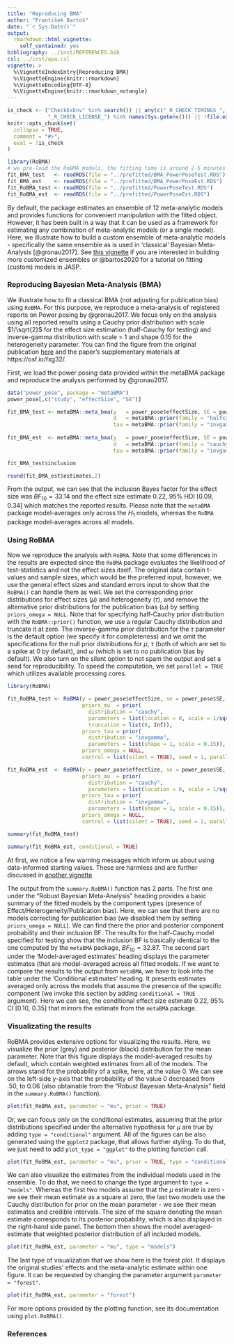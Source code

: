 ```yaml
---
title: "Reproducing BMA"
author: "František Bartoš"
date: "`r Sys.Date()`"
output:
  rmarkdown::html_vignette:
    self_contained: yes
bibliography: ../inst/REFERENCES.bib
csl: ../inst/apa.csl
vignette: >
  %\VignetteIndexEntry{Reproducing BMA}
  %\VignetteEngine{knitr::rmarkdown}
  %\VignetteEncoding{UTF-8}
  %\VignetteEngine{knitr::rmarkdown_notangle}
---
```


```r
is_check <- ("CheckExEnv" %in% search()) || any(c("_R_CHECK_TIMINGS_",
             "_R_CHECK_LICENSE_") %in% names(Sys.getenv())) || !file.exists("../prefitted/BMA_PowerPoseTest.RDS") 
knitr::opts_chunk$set(
  collapse = TRUE,
  comment = "#>",
  eval = !is_check
)
```
```r
library(RoBMA)
# we pre-load the RoBMA models, the fitting time is around 2-5 minutes
fit_BMA_test   <- readRDS(file = "../prefitted/BMA_PowerPoseTest.RDS")
fit_BMA_est    <- readRDS(file = "../prefitted/BMA_PowerPoseEst.RDS")
fit_RoBMA_test <- readRDS(file = "../prefitted/PowerPoseTest.RDS")
fit_RoBMA_est  <- readRDS(file = "../prefitted/PowerPoseEst.RDS")
```

By default, the package estimates an ensemble of 12 meta-analytic models and provides functions for convenient manipulation with the fitted object. However, it has been built in a way that it can be used as a framework for estimating any combination of meta-analytic models (or a single model). Here, we illustrate how to build a custom ensemble of meta-analytic models - specifically the same ensemble as is used in 'classical' Bayesian Meta-Analysis [@gronau2017]. See [this vignette](CustomEnsembles.html) if you are interested in building more customized ensembles or @bartos2020 for a tutorial on fitting (custom) models in JASP.


### Reproducing Bayesian Meta-Analysis (BMA)

We illustrate how to fit a classical BMA (not adjusting for publication bias) using `RoBMA`. For this purpose, we reproduce a meta-analysis of registered reports on Power posing by @gronau2017. We focus only on the analysis using all reported results using a Cauchy prior distribution with scale $1/\sqrt{2}$ for the effect size estimation (half-Cauchy for testing) and inverse-gamma distribution with scale = 1 and shape 0.15 for the heterogeneity parameter. You can find the figure from the original publication [here](https://www.flickr.com/photos/149473606@N08/34086113581/in/dateposted-public/) and the paper's supplementary materials at https://osf.io/fxg32/.

First, we load the power posing data provided within the metaBMA package and reproduce the analysis performed by @gronau2017.

```r
data("power_pose", package = "metaBMA")
power_pose[,c("study", "effectSize", "SE")]

``` 
``` r
fit_BMA_test <- metaBMA::meta_bma(y   = power_pose$effectSize, SE = power_pose$SE,
                                  d   = metaBMA::prior(family = "halfcauchy", param = 1/sqrt(2)),
                                  tau = metaBMA::prior(family = "invgamma", param = c(1, .15)))
 
fit_BMA_est  <- metaBMA::meta_bma(y   = power_pose$effectSize, SE = power_pose$SE,
                                  d   = metaBMA::prior(family = "cauchy", param = 1/sqrt(2)),
                                  tau = metaBMA::prior(family = "invgamma", param = c(1, .15)))
``` 
```r
fit_BMA_test$inclusion

round(fit_BMA_est$estimates,2)
```

From the output, we can see that the inclusion Bayes factor for the effect size was $BF_{10} = 33.14$ and the effect size estimate 0.22, 95% HDI [0.09, 0.34] which matches the reported results. Please note that the `metaBMA` package model-averages only across the $H_{1}$ models, whereas the `RoBMA` package model-averages across all models.

### Using RoBMA

Now we reproduce the analysis with `RoBMA`. Note that some differences in the results are expected since the `RoBMA` package evaluates the likelihood of test-statistics and not the effect sizes itself. The original data contain t-values and sample sizes, which would be the preferred input, however, we use the general effect sizes and standard errors input to show that the `RoBMA()` can handle them as well. We set the corresponding prior distributions for effect sizes ($\mu$) and heterogeneity ($\tau$), and remove the alternative prior distributions for the publication bias ($\omega$) by setting `priors_omega = NULL`. Note that for specifying half-Cauchy prior distribution with the `RoBMA::prior()` function, we use a regular Cauchy distribution and truncate it at zero. The inverse-gamma prior distribution for the $\tau$ parameter is the default option (we specify it for completeness) and we omit the specifications for the null prior distributions for $\mu$, $\tau$ (both of which are set to a spike at 0 by default), and $\omega$ (which is set to no publication bias by default). We also turn on the silent option to not spam the output and set a seed for reproducibility. To speed the computation, we set `parallel = TRUE` which utilizes available processing cores.

``` r
library(RoBMA)

fit_RoBMA_test <- RoBMA(y = power_pose$effectSize, se = power_pose$SE, study_names = power_pose$study,
                        priors_mu  = prior(
                          distribution = "cauchy",
                          parameters = list(location = 0, scale = 1/sqrt(2)),
                          truncation = list(0, Inf)),
                        priors_tau = prior(
                          distribution = "invgamma",
                          parameters = list(shape = 1, scale = 0.15)),
                        priors_omega = NULL,
                        control = list(silent = TRUE), seed = 1, parallel = TRUE)

fit_RoBMA_est  <- RoBMA(y = power_pose$effectSize, se = power_pose$SE, study_names = power_pose$study,
                        priors_mu  = prior(
                          distribution = "cauchy",
                          parameters = list(location = 0, scale = 1/sqrt(2))),
                        priors_tau = prior(
                          distribution = "invgamma",
                          parameters = list(shape = 1, scale = 0.15)),
                        priors_omega = NULL,
                        control = list(silent = TRUE), seed = 2, parallel = TRUE)
```
```r
summary(fit_RoBMA_test)

summary(fit_RoBMA_est, conditional = TRUE)
```

At first, we notice a few warning messages which inform us about using data-informed starting values. These are harmless and are further discussed in [another vignette](WarningsAndErrors.html)

The output from the `summary.RoBMA()` function has 2 parts. The first one under the "Robust Bayesian Meta-Analysis" heading provides a basic summary of the fitted models by the component types (presence of Effect/Heterogeneity/Publication bias). Here, we can see that there are no models correcting for publication bias (we disabled them by setting `priors_omega = NULL`). We can find there the prior and posterior component probability and their inclusion BF. The results for the half-Cauchy model specified for testing show that the inclusion BF is basically identical to the one computed by the `metaBMA` package, $BF_{10} = 32.87$. The second part under the 'Model-averaged estimates' heading displays the parameter estimates (that are model-averaged across all fitted models. If we want to compare the results to the output from `metaBMA`, we have to look into the table under the 'Conditional estimates' heading. It presents estimates averaged only across the models that assume the presence of the specific component (we invoke this section by adding `conditional = TRUE` argument). Here we can see, the conditional effect size estimate 0.22, 95% CI [0.10, 0.35] that mirrors the estimate from the `metaBMA` package.


### Visualizating the results

RoBMA provides extensive options for visualizing the results. Here, we visualize the prior (grey) and posterior (black) distribution for the mean parameter. Note that this figure displays the model-averaged results by default, which contain weighted estimates from all of the models. The arrows stand for the probability of a spike, here, at the value 0. We can see on the left-side y-axis that the probability of the value 0 decreased from .50, to 0.06 (also obtainable from the "Robust Bayesian Meta-Analysis" field in the `summary.RoBMA()` function).

```r
plot(fit_RoBMA_est, parameter = "mu", prior = TRUE)
```

Or, we can focus only on the conditional estimates, assuming that the prior distributions specified under the alternative hypothesis for $\mu$ are true by adding `type = "conditional"` argument. All of the figures can be also generated using the `ggplot2` package, that allows further styling. To do that, we just need to add `plot_type = "ggplot"` to the plotting function call.

```r
plot(fit_RoBMA_est, parameter = "mu", prior = TRUE, type = "conditional", plot_type = "ggplot")
```

We can also visualize the estimates from the individual models used in the ensemble. To do that, we need to change the type argument to `type = "models"`. Whereas the first two models assume that the $\mu$ estimate is zero - we see their mean estimate as a square at zero, the last two models use the Cauchy distribution for prior on the mean parameter - we see their mean estimates and credible intervals. The size of the square denoting the mean estimate corresponds to its posterior probability, which is also displayed in the right-hand side panel. The bottom then shows the model averaged-estimate that weighted posterior distribution of all included models.

```r
plot(fit_RoBMA_est, parameter = "mu", type = "models")
```

The last type of visualization that we show here is the forest plot. It displays the original studies' effects and the meta-analytic estimate within one figure. It can be requested by changing the parameter argument `parameter = "forest"`.

```r
plot(fit_RoBMA_est, parameter = "forest")
```

For more options provided by the plotting function, see its documentation using `plot.RoBMA()`.

### References
